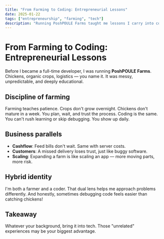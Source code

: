 ```yaml
---
title: "From Farming to Coding: Entrepreneurial Lessons"
date: 2025-01-22
tags: ["entrepreneurship", "farming", "tech"]
description: "Running PoshPOULE Farms taught me lessons I carry into coding and business today."
---
```


# From Farming to Coding: Entrepreneurial Lessons

Before I became a full-time developer, I was running **PoshPOULE Farms**. Chickens, organic crops, logistics — you name it. It was messy, unpredictable, and deeply educational.

## Discipline of farming

Farming teaches patience. Crops don't grow overnight. Chickens don't mature in a week. You plan, wait, and trust the process. Coding is the same. You can't rush learning or skip debugging. You show up daily.

## Business parallels

- **Cashflow**: Feed bills don't wait. Same with server costs.  
- **Customers**: A missed delivery loses trust, just like buggy software.  
- **Scaling**: Expanding a farm is like scaling an app — more moving parts, more risk.  

## Hybrid identity

I'm both a farmer and a coder. That dual lens helps me approach problems differently. And honestly, sometimes debugging code feels easier than catching chickens!

## Takeaway

Whatever your background, bring it into tech. Those "unrelated" experiences may be your biggest advantage.
